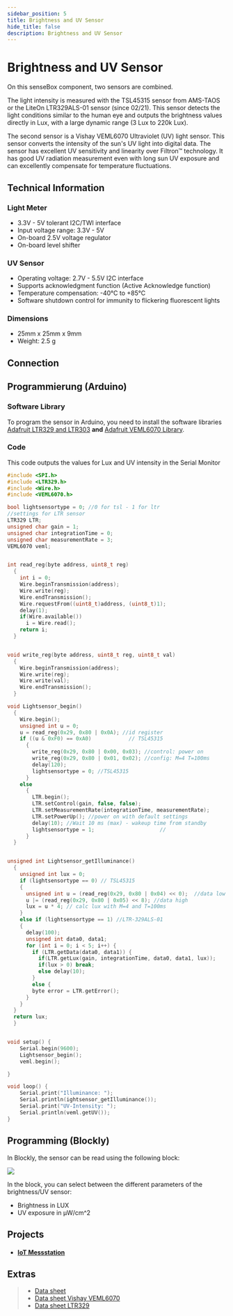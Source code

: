 ```yaml
---
sidebar_position: 5
title: Brightness and UV Sensor
hide_title: false
description: Brightness and UV Sensor
---
```



# Brightness and UV Sensor
On this senseBox component, two sensors are combined.

The light intensity is measured with the TSL45315 sensor from AMS-TAOS or the LiteOn LTR329ALS-01 sensor (since 02/21). 
This sensor detects the light conditions similar to the human eye and outputs the brightness values directly in Lux, with a large dynamic range (3 Lux to 220k Lux).

The second sensor is a Vishay VEML6070 Ultraviolet (UV) light sensor. 
This sensor converts the intensity of the sun's UV light into digital data. 
The sensor has excellent UV sensitivity and linearity over Filtron™ technology. 
It has good UV radiation measurement even with long sun UV exposure and can excellently compensate for temperature fluctuations.

<ImageWithText
  src={lightSensor}
  alt="Licht Sensor"
  title="Brightness and UV Sensor"
/>

## Technical Information

### Light Meter

- 3.3V - 5V tolerant I2C/TWI interface  
- Input voltage range: 3.3V - 5V  
- On-board 2.5V voltage regulator  
- On-board level shifter

### UV Sensor

- Operating voltage: 2.7V - 5.5V I2C interface  
- Supports acknowledgment function (Active Acknowledge function)  
- Temperature compensation: -40°C to +85°C  
- Software shutdown control for immunity to flickering fluorescent lights  

### Dimensions

- 25mm x 25mm x 9mm  
- Weight: 2.5 g  

## Connection

<TutorialPorts port="i2c" />

## Programmierung (Arduino)

### Software Library

To program the sensor in Arduino, you need to install the software libraries [Adafruit LTR329 and LTR303](https://www.arduino.cc/reference/en/libraries/adafruit-ltr329-and-ltr303/) **and** [Adafruit VEML6070 Library](https://www.arduino.cc/reference/en/libraries/adafruit-veml6070-library/).

### Code

This code outputs the values for Lux and UV intensity in the Serial Monitor

```cpp
#include <SPI.h>
#include <LTR329.h>
#include <Wire.h>
#include <VEML6070.h>

bool lightsensortype = 0; //0 for tsl - 1 for ltr
//settings for LTR sensor
LTR329 LTR;
unsigned char gain = 1;
unsigned char integrationTime = 0;
unsigned char measurementRate = 3;
VEML6070 veml;


int read_reg(byte address, uint8_t reg)
  {
    int i = 0;
    Wire.beginTransmission(address);
    Wire.write(reg);
    Wire.endTransmission();
    Wire.requestFrom((uint8_t)address, (uint8_t)1);
    delay(1);
    if(Wire.available())
      i = Wire.read();
    return i;
  }


void write_reg(byte address, uint8_t reg, uint8_t val)
  {
    Wire.beginTransmission(address);
    Wire.write(reg);
    Wire.write(val);
    Wire.endTransmission();
  }

void Lightsensor_begin()
  {
    Wire.begin();
    unsigned int u = 0;
    u = read_reg(0x29, 0x80 | 0x0A); //id register
    if ((u & 0xF0) == 0xA0)            // TSL45315
      {
        write_reg(0x29, 0x80 | 0x00, 0x03); //control: power on
        write_reg(0x29, 0x80 | 0x01, 0x02); //config: M=4 T=100ms
        delay(120);
        lightsensortype = 0; //TSL45315
      }
    else
      {
        LTR.begin();
        LTR.setControl(gain, false, false);
        LTR.setMeasurementRate(integrationTime, measurementRate);
        LTR.setPowerUp(); //power on with default settings
        delay(10); //Wait 10 ms (max) - wakeup time from standby
        lightsensortype = 1;                     //
      }
  }


unsigned int Lightsensor_getIlluminance()
  {
    unsigned int lux = 0;
    if (lightsensortype == 0) // TSL45315
    {
      unsigned int u = (read_reg(0x29, 0x80 | 0x04) << 0);  //data low
      u |= (read_reg(0x29, 0x80 | 0x05) << 8); //data high
      lux = u * 4; // calc lux with M=4 and T=100ms
    }
    else if (lightsensortype == 1) //LTR-329ALS-01
    {
      delay(100);
      unsigned int data0, data1;
      for (int i = 0; i < 5; i++) {
        if (LTR.getData(data0, data1)) {
          if(LTR.getLux(gain, integrationTime, data0, data1, lux));
          if(lux > 0) break;
          else delay(10);
        }
        else {
        byte error = LTR.getError();
      }
    }
  }
  return lux;
  }


void setup() {
    Serial.begin(9600);
    Lightsensor_begin();
    veml.begin();

}

void loop() {
    Serial.print("Illuminance: ");
    Serial.println(ightsensor_getIlluminance());
    Serial.print("UV-Intensity: ");
    Serial.println(veml.getUV());
}
```

## Programming (Blockly)

In Blockly, the sensor can be read using the following block:

![](/img/hardware-bilder/helligkeit-uv/block_helligkeit_uv.svg)

In the block, you can select between the different parameters of the brightness/UV sensor:

- Brightness in LUX
- UV exposure in µW/cm^2

## Projects

- #### [IoT Messstation](https://sensebox.de/projects/de/2024-01-10-iotmesstation_s2)

## Extras

> - [Data sheet](https://sensebox.kaufen/assets/datenblatt/senseBox-VEML-TSL_v20.pdf)
> - [Data sheet Vishay VEML6070](https://www.vishay.com/docs/84277/veml6070.pdf)
> - [Data sheet LTR329](https://optoelectronics.liteon.com/upload/download/DS86-2014-0006/LTR-329ALS-01_DS_V1.pdf)
